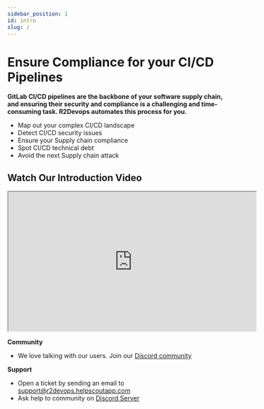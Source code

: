 ```yaml
---
sidebar_position: 1
id: intro
slug: /
---
```


# Ensure Compliance for your CI/CD Pipelines

**GitLab CI/CD pipelines are the backbone of your software supply chain, and
ensuring their security and compliance is a challenging and time-consuming
task. R2Devops automates this process for you.**
- Map out your complex CI/CD landscape
- Detect CI/CD security issues
- Ensure your Supply chain compliance
- Spot CI/CD technical debt
- Avoid the next Supply chain attack

## Watch Our Introduction Video

<iframe 
  width="560" 
  height="315" 
  src="https://www.youtube.com/embed/kjqPoTq8QAA" 
  title="YouTube video player" 
  allow="accelerometer; autoplay; clipboard-write; encrypted-media; gyroscope; picture-in-picture; web-share" 
  allowFullScreen
  style={{maxWidth: '100%', height: '315px'}}
></iframe>

**Community**
- We love talking with our users. Join our [<FAIcon icon="fa-brands fa-discord"
  size="sm" /> Discord
  community](https://discord.r2devops.io/?utm_medium=website&utm_source=r2devopsdocumentation?utm_campaign=addajob)

**Support**
- Open a ticket by sending an email to [support@r2devops.helpscoutapp.com](mailto:support@r2devops.helpscoutapp.com)
- Ask help to community on [Discord Server](https://discord.r2devops.io?utm_medium=website&utm_source=r2devopsdocumentation&utm_campaign=homepage)
